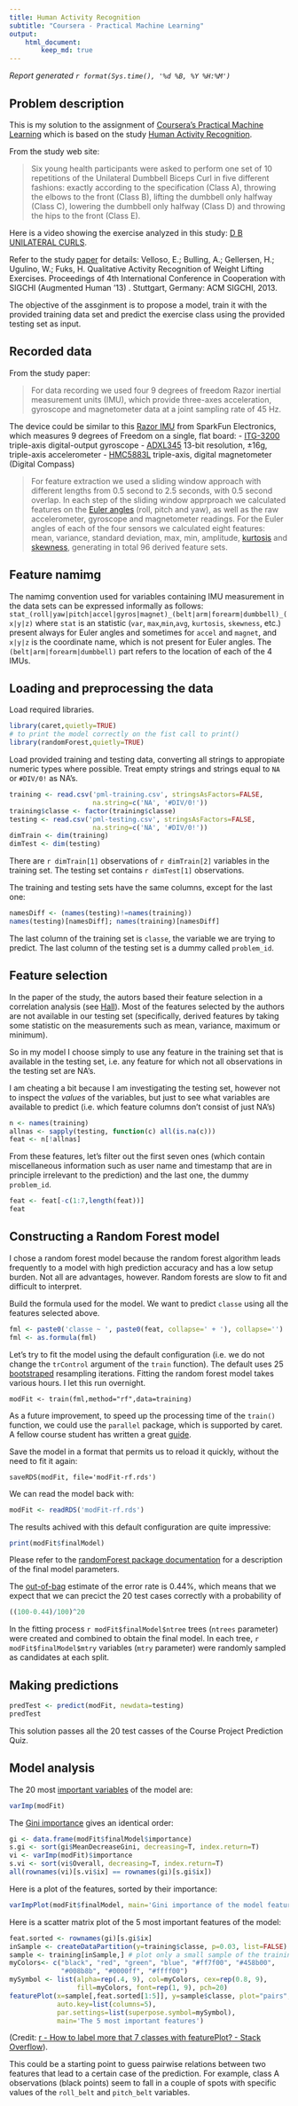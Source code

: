 ```yaml
---
title: Human Activity Recognition
subtitle: "Coursera - Practical Machine Learning"
output:
    html_document:
        keep_md: true
---
```


*Report generated `r format(Sys.time(), '%d %B, %Y %H:%M')`*

## Problem description

This is my solution to the assignment of [Coursera's Practical Machine
Learning](https://www.coursera.org/learn/practical-machine-learning/)
which is based on the study
[Human Activity Recognition](http://groupware.les.inf.puc-rio.br/har).

From the study web site:

> Six young health participants were asked to perform one set of 10 repetitions
> of the Unilateral Dumbbell Biceps Curl in five different fashions: exactly
> according to the specification (Class A), throwing the elbows to the front
> (Class B), lifting the dumbbell only halfway (Class C), lowering the dumbbell
> only halfway (Class D) and throwing the hips to the front (Class E).

Here is a video showing the exercise analyzed in this study:
[D B UNILATERAL CURLS](https://www.youtube.com/watch?v=YxtwA7XRK_g).

Refer to the study
[paper](http://groupware.les.inf.puc-rio.br/public/papers/2013.Velloso.QAR-WLE.pdf) for details:
Velloso, E.; Bulling, A.; Gellersen, H.; Ugulino, W.; Fuks, H. Qualitative
Activity Recognition of Weight Lifting Exercises. Proceedings of 4th
International Conference in Cooperation with SIGCHI (Augmented Human '13) .
Stuttgart, Germany: ACM SIGCHI, 2013. 

The objective of the assginment is to propose a model, train it with the
provided training data set and predict the exercise class using the provided
testing set as input.

## Recorded data

From the study paper:

> For data recording we used four 9 degrees of freedom Razor
> inertial measurement units (IMU), which provide three-axes
> acceleration, gyroscope and magnetometer data at a joint
> sampling rate of 45 Hz.

The device could be similar to this
[Razor IMU](https://www.sparkfun.com/products/10736)
from SparkFun Electronics, which measures
9 degrees of Freedom on a single, flat board:
- [ITG-3200](https://cdn.sparkfun.com/datasheets/Sensors/Gyros/3-Axis/EB-ITG-3200-00-01.1.pdf)
  triple-axis digital-output gyroscope
- [ADXL345](http://www.sparkfun.com/datasheets/Sensors/Accelerometer/ADXL345.pdf)
  13-bit resolution, ±16g, triple-axis accelerometer
- [HMC5883L](http://cdn.sparkfun.com/datasheets/Sensors/Magneto/HMC5883L-FDS.pdf)
  triple-axis, digital magnetometer (Digital Compass)


> For feature extraction we used a sliding window approach
> with different lengths from 0.5 second to 2.5 seconds, with
> 0.5 second overlap. In each step of the sliding window
> apprproach we calculated features on the 
> [Euler angles](https://en.wikipedia.org/wiki/Euler_angles#Alternative_names) 
> (roll, pitch
> and yaw), as well as the raw accelerometer, gyroscope and
> magnetometer readings. For the Euler angles of each of the
> four sensors we calculated eight features: mean, variance,
> standard deviation, max, min, amplitude,
> [kurtosis](https://en.wikipedia.org/wiki/Kurtosis) and
> [skewness](https://en.wikipedia.org/wiki/Skewness),
> generating in total 96 derived feature sets.


## Feature namimg

The namimg convention used for variables containing IMU measurement in the data
sets can be expressed informally as follows:
`stat_(roll|yaw|pitch|accel|gyros|magnet)_(belt|arm|forearm|dumbbell)_(x|y|z)`
where `stat` is an statistic (`var`, `max`,`min`,`avg`, `kurtosis`, `skewness`,
etc.) present always for Euler angles and sometimes for `accel` and `magnet`,
and `x|y|z` is the coordinate name, which is  not present for Euler angles. The
`(belt|arm|forearm|dumbbell)` part refers to the location of each of the 4
IMUs.

## Loading and preprocessing the data

Load required libraries.

```r
library(caret,quietly=TRUE)
# to print the model correctly on the fist call to print()
library(randomForest,quietly=TRUE)
```

Load provided training and testing data, converting all strings to appropiate
numeric types where possible. Treat empty strings and strings equal to `NA` or
`#DIV/0!` as NA's.

```r
training <- read.csv('pml-training.csv', stringsAsFactors=FALSE,
                     na.string=c('NA', '#DIV/0!'))
training$classe <- factor(training$classe)
testing <- read.csv('pml-testing.csv', stringsAsFactors=FALSE,
                     na.string=c('NA', '#DIV/0!'))
dimTrain <- dim(training)
dimTest <- dim(testing)
```

There are `r dimTrain[1]` observations of `r dimTrain[2]` variables in the
training set. The testing set contains `r dimTest[1]` observations.

The training and testing sets have the same columns, except for the last
one:

```r
namesDiff <- (names(testing)!=names(training))
names(testing)[namesDiff]; names(training)[namesDiff]
```

The last column of the training set is `classe`, the variable we are trying to
predict. The last column of the testing set is a dummy called `problem_id`.

## Feature selection

In the paper of the study, the autors based their feature selection in a
correlation analysis (see
[Hall](http://www.cs.waikato.ac.nz/~mhall/thesis.pdf)). Most of the features
selected by the authors are not available in our testing set (specifically,
derived features by taking some statistic on the measurements such as mean,
variance, maximum or minimum).

So in my model I choose simply to use any feature in the training set that is
available in the testing set, i.e. any feature for which not all observations
in the testing set are NA's.

I am cheating a bit because I am investigating the testing set, however not to
inspect the *values* of the variables, but just to see what variables are
available to predict (i.e. which feature columns don't consist of just NA's)

```r
n <- names(training)
allnas <- sapply(testing, function(c) all(is.na(c)))
feat <- n[!allnas]
```

From these features, let's filter out the first seven ones (which contain
miscellaneous information such as user name and timestamp that are in principle
irrelevant to the prediction) and the last one, the dummy `problem_id`.

```r
feat <- feat[-c(1:7,length(feat))]
feat
```

## Constructing a Random Forest model

I chose a random forest model because the random forest algorithm leads
frequently to a model with high prediction accuracy and has a low setup burden.
Not all are advantages, however. Random forests are slow to fit and difficult
to interpret.

Build the formula used for the model. We want to predict `classe` using all the
features selected above.

```r
fml <- paste0('classe ~ ', paste0(feat, collapse=' + '), collapse='')
fml <- as.formula(fml)
```

Let's try to fit the model using the default configuration (i.e. we do not
change the `trControl` argument of the `train` function). The default uses 25
[bootstraped](https://en.wikipedia.org/wiki/Bootstrapping_%28statistics%29)
resampling iterations. Fitting the random forest model takes
various hours. I let this run overnight.

```
modFit <- train(fml,method="rf",data=training)
```

As a future improvement, to speed up the  processing time of the `train()`
function, we could use the `parallel` package, which is supported by caret. A
fellow course student has written a great [guide](
https://github.com/lgreski/datasciencectacontent/blob/master/markdown/pml-randomForestPerformance.md).

Save the model in a format that permits us to reload it quickly, without the
need to fit it again:

```
saveRDS(modFit, file='modFit-rf.rds')
```

We can read the model back with:
```r
modFit <- readRDS('modFit-rf.rds')
```

The results achived with this default configuration are quite impressive:

```r
print(modFit$finalModel)
```

Please refer to the [randomForest package
documentation](http://cran.r-project.org/web/packages/randomForest/randomForest.pdf)
for a description of the final model parameters.

The [out-of-bag](http://www.stat.berkeley.edu/~breiman/RandomForests/cc_home.htm#ooberr) estimate of the error rate is 0.44%,
which means that we expect that we can precict the 20 test cases correctly with a probability of

```r
((100-0.44)/100)^20
```

In the fitting process `r modFit$finalModel$ntree` trees (`ntrees` parameter)
were created and combined to obtain the final model. In each tree,
`r modFit$finalModel$mtry` variables (`mtry` parameter) were randomly sampled as
candidates at each split.

## Making predictions

```r
predTest <- predict(modFit, newdata=testing)
predTest
```

This solution passes all the 20 test casses of the Course Project Prediction
Quiz.

## Model analysis

The 20 most [important
variables](http://www.stat.berkeley.edu/~breiman/RandomForests/cc_home.htm#varimp)
of the model are:

```r
varImp(modFit)
```

The [Gini
importance](http://www.stat.berkeley.edu/~breiman/RandomForests/cc_home.htm#giniimp)
gives an identical order:

```r
gi <- data.frame(modFit$finalModel$importance)
s.gi <- sort(gi$MeanDecreaseGini, decreasing=T, index.return=T)
vi <- varImp(modFit)$importance
s.vi <- sort(vi$Overall, decreasing=T, index.return=T)
all(rownames(vi)[s.vi$ix] == rownames(gi)[s.gi$ix])
```

Here is a plot of the features, sorted by their importance:

```r
varImpPlot(modFit$finalModel, main='Gini importance of the model features')
```

Here is a scatter matrix plot of the 5 most important features of the model:

```r
feat.sorted <- rownames(gi)[s.gi$ix]
inSample <- createDataPartition(y=training$classe, p=0.03, list=FALSE)
sample <- training[inSample,] # plot only a small sample of the training set
myColors<- c("black", "red", "green", "blue", "#ff7f00", "#458b00",
             "#008b8b", "#0000ff", "#ffff00")
mySymbol <- list(alpha=rep(.4, 9), col=myColors, cex=rep(0.8, 9),
                 fill=myColors, font=rep(1, 9), pch=20)
featurePlot(x=sample[,feat.sorted[1:5]], y=sample$classe, plot="pairs",
            auto.key=list(columns=5),
            par.settings=list(superpose.symbol=mySymbol),
            main='The 5 most important features')
```

(Credit: [r - How to label more that 7 classes with featurePlot? - Stack
Overflow](https://stackoverflow.com/questions/29715358/how-to-label-more-that-7-classes-with-featureplot)).

This could be a starting point to guess pairwise relations between two features
that lead to a certain case of the prediction. For example, class A
observations (black points) seem to fall in a couple of spots with specific
values of the `roll_belt` and `pitch_belt` variables.
